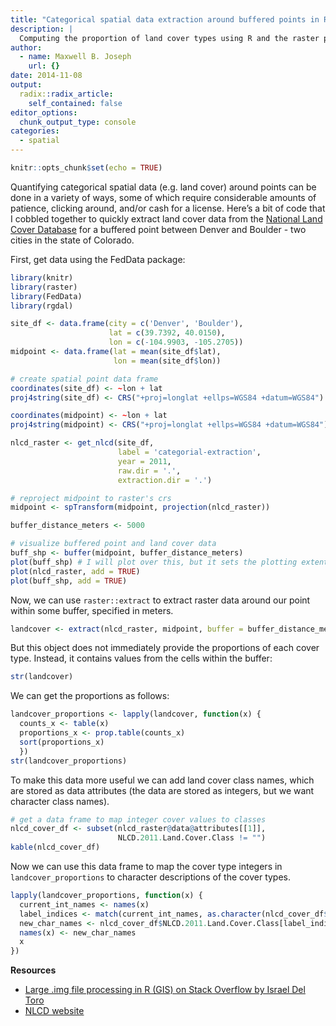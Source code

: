 ```yaml
---
title: "Categorical spatial data extraction around buffered points in R"
description: |
  Computing the proportion of land cover types using R and the raster package.
author:
  - name: Maxwell B. Joseph
    url: {}
date: 2014-11-08
output:
  radix::radix_article:
    self_contained: false
editor_options: 
  chunk_output_type: console
categories: 
  - spatial
---
```


```r
knitr::opts_chunk$set(echo = TRUE)
```


Quantifying categorical spatial data (e.g. land cover) around points can be done 
in a variety of ways, some of which require considerable amounts of patience, 
clicking around, and/or cash for a license.
Here's a bit of code that I cobbled together to quickly extract land cover data
from the [National Land Cover Database](http://www.mrlc.gov/index.php) for 
a buffered point between Denver and Boulder - two cities in the state of 
Colorado.

First, get data using the FedData package:

```r
library(knitr)
library(raster)
library(FedData)
library(rgdal)

site_df <- data.frame(city = c('Denver', 'Boulder'), 
                      lat = c(39.7392, 40.0150), 
                      lon = c(-104.9903, -105.2705))
midpoint <- data.frame(lat = mean(site_df$lat), 
                       lon = mean(site_df$lon))

# create spatial point data frame
coordinates(site_df) <- ~lon + lat
proj4string(site_df) <- CRS("+proj=longlat +ellps=WGS84 +datum=WGS84")

coordinates(midpoint) <- ~lon + lat
proj4string(midpoint) <- CRS("+proj=longlat +ellps=WGS84 +datum=WGS84")

nlcd_raster <- get_nlcd(site_df, 
                        label = 'categorial-extraction', 
                        year = 2011, 
                        raw.dir = '.', 
                        extraction.dir = '.')

# reproject midpoint to raster's crs
midpoint <- spTransform(midpoint, projection(nlcd_raster))

buffer_distance_meters <- 5000

# visualize buffered point and land cover data
buff_shp <- buffer(midpoint, buffer_distance_meters)
plot(buff_shp) # I will plot over this, but it sets the plotting extent
plot(nlcd_raster, add = TRUE)
plot(buff_shp, add = TRUE)
```

Now, we can use `raster::extract` to extract raster data around our point
within some buffer, specified in meters. 

```r
landcover <- extract(nlcd_raster, midpoint, buffer = buffer_distance_meters)
```

But this object does not immediately provide the proportions of each cover type. 
Instead, it contains values from the cells within the buffer:

```r
str(landcover)
```

We can get the proportions as follows:

```r
landcover_proportions <- lapply(landcover, function(x) {
  counts_x <- table(x)
  proportions_x <- prop.table(counts_x)
  sort(proportions_x)
  })
str(landcover_proportions)
```

To make this data more useful we can add land cover class names, which are 
stored as data attributes (the data are stored as integers, but we want
character class names).

```r
# get a data frame to map integer cover values to classes
nlcd_cover_df <- subset(nlcd_raster@data@attributes[[1]], 
                        NLCD.2011.Land.Cover.Class != "")
kable(nlcd_cover_df)
```

Now we can use this data frame to map the cover type integers in 
`landcover_proportions` to character descriptions of the cover types. 

```r
lapply(landcover_proportions, function(x) {
  current_int_names <- names(x)
  label_indices <- match(current_int_names, as.character(nlcd_cover_df$Value))
  new_char_names <- nlcd_cover_df$NLCD.2011.Land.Cover.Class[label_indices]
  names(x) <- new_char_names
  x
})
```

**Resources**

- [Large .img file processing in R (GIS) on Stack Overflow by Israel Del Toro](http://stackoverflow.com/questions/15824853/large-img-file-processing-in-r-gis)
- [NLCD website](http://www.mrlc.gov/index.php)
